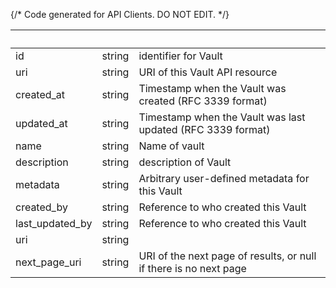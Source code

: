 {/* Code generated for API Clients. DO NOT EDIT. */}

| &nbsp;          | &nbsp; | &nbsp;                                                            |
| --------------- | ------ | ----------------------------------------------------------------- |
| id              | string | identifier for Vault                                              |
| uri             | string | URI of this Vault API resource                                    |
| created_at      | string | Timestamp when the Vault was created (RFC 3339 format)            |
| updated_at      | string | Timestamp when the Vault was last updated (RFC 3339 format)       |
| name            | string | Name of vault                                                     |
| description     | string | description of Vault                                              |
| metadata        | string | Arbitrary user-defined metadata for this Vault                    |
| created_by      | string | Reference to who created this Vault                               |
| last_updated_by | string | Reference to who created this Vault                               |
| uri             | string |                                                                   |
| next_page_uri   | string | URI of the next page of results, or null if there is no next page |
